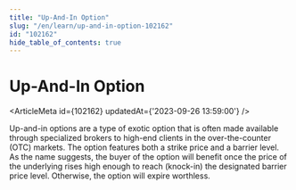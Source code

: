 ```yaml
---
title: "Up-And-In Option"
slug: "/en/learn/up-and-in-option-102162"
id: "102162"
hide_table_of_contents: true
---
```



# Up-And-In Option

<ArticleMeta id={102162} updatedAt={'2023-09-26 13:59:00'} />
<div className='border-solid border-b border-t-0 my-4 border-[var(--ifm-color-gray-300)]' />

Up-and-in options are a type of exotic option that is often made available through specialized brokers to high-end clients in the over-the-counter (OTC) markets. The option features both a strike price and a barrier level. As the name suggests, the buyer of the option will benefit once the price of the underlying rises high enough to reach (knock-in) the designated barrier price level. Otherwise, the option will expire worthless.
